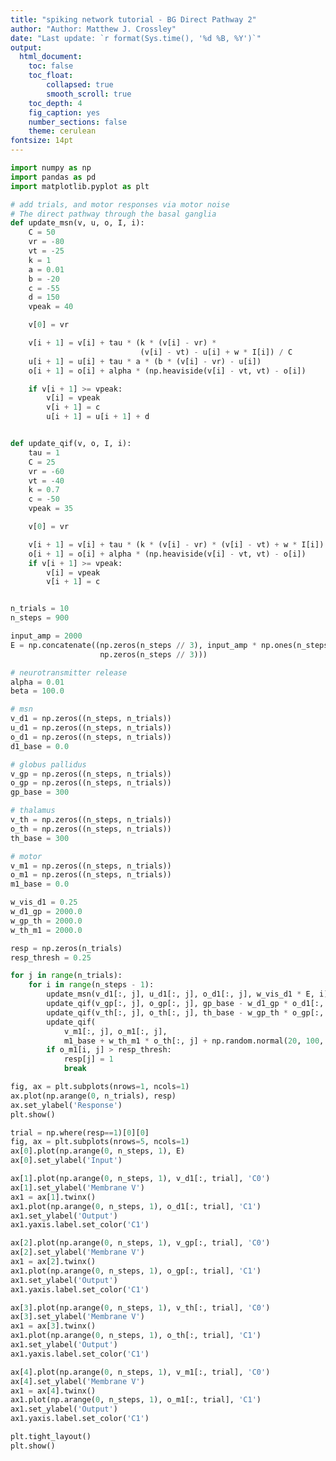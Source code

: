 ```yaml
---
title: "spiking network tutorial - BG Direct Pathway 2"
author: "Author: Matthew J. Crossley"
date: "Last update: `r format(Sys.time(), '%d %B, %Y')`"
output:
  html_document:
    toc: false
    toc_float:
        collapsed: true
        smooth_scroll: true
    toc_depth: 4
    fig_caption: yes
    number_sections: false
    theme: cerulean
fontsize: 14pt
---
```


```python

import numpy as np
import pandas as pd
import matplotlib.pyplot as plt

# add trials, and motor responses via motor noise
# The direct pathway through the basal ganglia
def update_msn(v, u, o, I, i):
    C = 50
    vr = -80
    vt = -25
    k = 1
    a = 0.01
    b = -20
    c = -55
    d = 150
    vpeak = 40

    v[0] = vr

    v[i + 1] = v[i] + tau * (k * (v[i] - vr) *
                             (v[i] - vt) - u[i] + w * I[i]) / C
    u[i + 1] = u[i] + tau * a * (b * (v[i] - vr) - u[i])
    o[i + 1] = o[i] + alpha * (np.heaviside(v[i] - vt, vt) - o[i])

    if v[i + 1] >= vpeak:
        v[i] = vpeak
        v[i + 1] = c
        u[i + 1] = u[i + 1] + d


def update_qif(v, o, I, i):
    tau = 1
    C = 25
    vr = -60
    vt = -40
    k = 0.7
    c = -50
    vpeak = 35

    v[0] = vr

    v[i + 1] = v[i] + tau * (k * (v[i] - vr) * (v[i] - vt) + w * I[i]) / C
    o[i + 1] = o[i] + alpha * (np.heaviside(v[i] - vt, vt) - o[i])
    if v[i + 1] >= vpeak:
        v[i] = vpeak
        v[i + 1] = c


n_trials = 10
n_steps = 900

input_amp = 2000
E = np.concatenate((np.zeros(n_steps // 3), input_amp * np.ones(n_steps // 3),
                    np.zeros(n_steps // 3)))

# neurotransmitter release
alpha = 0.01
beta = 100.0

# msn
v_d1 = np.zeros((n_steps, n_trials))
u_d1 = np.zeros((n_steps, n_trials))
o_d1 = np.zeros((n_steps, n_trials))
d1_base = 0.0

# globus pallidus
v_gp = np.zeros((n_steps, n_trials))
o_gp = np.zeros((n_steps, n_trials))
gp_base = 300

# thalamus
v_th = np.zeros((n_steps, n_trials))
o_th = np.zeros((n_steps, n_trials))
th_base = 300

# motor
v_m1 = np.zeros((n_steps, n_trials))
o_m1 = np.zeros((n_steps, n_trials))
m1_base = 0.0

w_vis_d1 = 0.25
w_d1_gp = 2000.0
w_gp_th = 2000.0
w_th_m1 = 2000.0

resp = np.zeros(n_trials)
resp_thresh = 0.25

for j in range(n_trials):
    for i in range(n_steps - 1):
        update_msn(v_d1[:, j], u_d1[:, j], o_d1[:, j], w_vis_d1 * E, i)
        update_qif(v_gp[:, j], o_gp[:, j], gp_base - w_d1_gp * o_d1[:, j], i)
        update_qif(v_th[:, j], o_th[:, j], th_base - w_gp_th * o_gp[:, j], i)
        update_qif(
            v_m1[:, j], o_m1[:, j],
            m1_base + w_th_m1 * o_th[:, j] + np.random.normal(20, 100, n_steps), i)
        if o_m1[i, j] > resp_thresh:
            resp[j] = 1
            break

fig, ax = plt.subplots(nrows=1, ncols=1)
ax.plot(np.arange(0, n_trials), resp)
ax.set_ylabel('Response')
plt.show()

trial = np.where(resp==1)[0][0]
fig, ax = plt.subplots(nrows=5, ncols=1)
ax[0].plot(np.arange(0, n_steps, 1), E)
ax[0].set_ylabel('Input')

ax[1].plot(np.arange(0, n_steps, 1), v_d1[:, trial], 'C0')
ax[1].set_ylabel('Membrane V')
ax1 = ax[1].twinx()
ax1.plot(np.arange(0, n_steps, 1), o_d1[:, trial], 'C1')
ax1.set_ylabel('Output')
ax1.yaxis.label.set_color('C1')

ax[2].plot(np.arange(0, n_steps, 1), v_gp[:, trial], 'C0')
ax[2].set_ylabel('Membrane V')
ax1 = ax[2].twinx()
ax1.plot(np.arange(0, n_steps, 1), o_gp[:, trial], 'C1')
ax1.set_ylabel('Output')
ax1.yaxis.label.set_color('C1')

ax[3].plot(np.arange(0, n_steps, 1), v_th[:, trial], 'C0')
ax[3].set_ylabel('Membrane V')
ax1 = ax[3].twinx()
ax1.plot(np.arange(0, n_steps, 1), o_th[:, trial], 'C1')
ax1.set_ylabel('Output')
ax1.yaxis.label.set_color('C1')

ax[4].plot(np.arange(0, n_steps, 1), v_m1[:, trial], 'C0')
ax[4].set_ylabel('Membrane V')
ax1 = ax[4].twinx()
ax1.plot(np.arange(0, n_steps, 1), o_m1[:, trial], 'C1')
ax1.set_ylabel('Output')
ax1.yaxis.label.set_color('C1')

plt.tight_layout()
plt.show()

```
